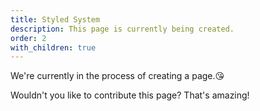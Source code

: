 ```yaml
---
title: Styled System
description: This page is currently being created.
order: 2
with_children: true
---
```


We're currently in the process of creating a page.😘

Wouldn't you like to contribute this page? That's amazing!
